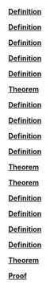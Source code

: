 \providecommand{\Pageref}[1]{\hfill p.\pageref{#1}}
 [**Definition**](#Definition*-2.1)\Pageref{Definition*-2.1}

 [**Definition**](#Definition*-2.2)\Pageref{Definition*-2.2}

 [**Definition**](#Definition*-2.3)\Pageref{Definition*-2.3}

 [**Definition**](#Definition*-2.4)\Pageref{Definition*-2.4}

 [**Definition**](#Definition*-2.5)\Pageref{Definition*-2.5}

 [**Theorem**](#Theorem*-2.6)\Pageref{Theorem*-2.6}

 [**Definition**](#Definition*-2.7)\Pageref{Definition*-2.7}

 [**Definition**](#Definition*-2.8)\Pageref{Definition*-2.8}

 [**Definition**](#Definition*-2.9)\Pageref{Definition*-2.9}

 [**Definition**](#Definition*-2.10)\Pageref{Definition*-2.10}

 [**Theorem**](#Theorem*-2.11)\Pageref{Theorem*-2.11}

 [**Theorem**](#Theorem*-2.12)\Pageref{Theorem*-2.12}

 [**Definition**](#Definition*-3.1)\Pageref{Definition*-3.1}

 [**Definition**](#Definition*-3.2)\Pageref{Definition*-3.2}

 [**Definition**](#Definition*-3.3)\Pageref{Definition*-3.3}

 [**Definition**](#Definition*-3.4)\Pageref{Definition*-3.4}

 [**Theorem**](#Theorem*-3.5)\Pageref{Theorem*-3.5}

 [**Proof**](#Proof*-3.6)\Pageref{Proof*-3.6}
